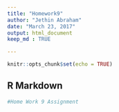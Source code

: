 ---
title: "Homework9"
author: "Jethin Abraham"
date: "March 23, 2017"
output: html_document 
keep_md : TRUE

---

```{r setup, include=FALSE}
knitr::opts_chunk$set(echo = TRUE)
```

## R Markdown

```{r code = readLines("C:/Users/Jethin/OneDrive/Documents/DataScience/Doing_Data_Science/week10/hw9_nyt_ctr.R")}
#Home Work 9 Assignment
```
